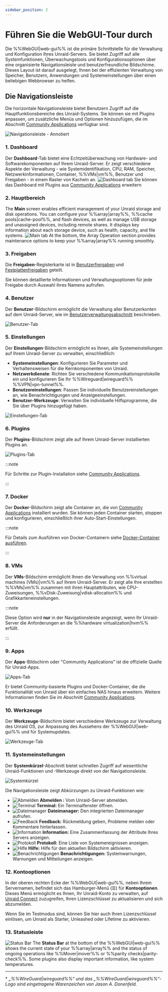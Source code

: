 ```yaml
---
sidebar_position: 2
---
```


# Führen Sie die WebGUI-Tour durch

Die %%WebGUI|web-gui%% ist die primäre Schnittstelle für die Verwaltung und Konfiguration Ihres Unraid-Servers. Sie bietet Zugriff auf alle Systemfunktionen, Überwachungstools und Konfigurationsoptionen über eine organisierte Navigationsleiste und benutzerfreundliche Bildschirme. Dieses Layout ist darauf ausgelegt, Ihnen bei der effizienten Verwaltung von Speicher, Benutzern, Anwendungen und Systemeinstellungen über einen beliebigen Webbrowser zu helfen.

## Die Navigationsleiste

Die horizontale Navigationsleiste bietet Benutzern Zugriff auf die Hauptfunktionsbereiche des Unraid-Systems. Sie können sie mit Plugins anpassen, um zusätzliche Menüs und Optionen hinzuzufügen, die im Abschnitt [Community Applications](../../using-unraid-to/run-docker-containers/community-applications.mdx) verfügbar sind.

![Navigationsleiste - Annotiert](/img/navbar3.png)

### 1. Dashboard

Der **Dashboard**-Tab bietet eine Echtzeitüberwachung von Hardware- und Softwarekomponenten auf Ihrem Unraid-Server. Er zeigt verschiedene Aspekte der Verwaltung - wie Systemidentifikation, CPU, RAM, Speicher, Netzwerkinformationen, Container, %%VMs|vm%%, Benutzer und Freigaben - in einem Raster von Kacheln an.
![Dashboard tab](/img/dashboard.png)
Sie können das Dashboard mit Plugins aus [Community Applications](../../using-unraid-to/run-docker-containers/community-applications.mdx) erweitern

### 2. Hauptbereich

The **Main** screen enables efficient management of your Unraid storage and disk operations. You can configure your %%array|array%%, %%cache pools|cache-pool%%, and flash devices, as well as manage USB storage and unassigned devices, including remote shares. It displays key information about each storage device, such as health, capacity, and file systems.
![Main tab](/img/maintab.png)
At the bottom, the Array Operation section provides maintenance options to keep your %%array|array%% running smoothly.

### 3. Freigaben

Die **Freigaben**-Registerkarte ist in [Benutzerfreigaben](../../using-unraid-to/manage-storage/shares.mdx#user-shares) und [Festplattenfreigaben](../../using-unraid-to/manage-storage/shares.mdx#disk-shares) geteilt.

Sie können detaillierte Informationen und Verwaltungsoptionen für jede Freigabe durch Auswahl ihres Namens aufrufen.

### 4. Benutzer

Der **Benutzer**-Bildschirm ermöglicht die Verwaltung aller Benutzerkonten auf dem Unraid-Server, wie im [Benutzerverwaltungsabschnitt](../../system-administration/secure-your-server/user-management.mdx) beschrieben.

![Benutzer-Tab](/img/userstab.png)

### 5. Einstellungen

Der **Einstellungen**-Bildschirm ermöglicht es Ihnen, alle Systemeinstellungen auf Ihrem Unraid-Server zu verwalten, einschließlich:

- **Systemeinstellungen**: Konfigurieren Sie Parameter und Verhaltensweisen für die Kernkomponenten von Unraid.
- **Netzwerkdienste**: Richten Sie verschiedene Kommunikationsprotokolle ein und konfigurieren Sie Ihr %%Wireguard|wireguard%% %%VPN|vpn-tunnel%%.
- **Benutzereinstellungen**: Passen Sie individuelle Benutzereinstellungen an, wie Benachrichtigungen und Anzeigeeinstellungen.
- **Benutzer-Werkzeuge**: Verwalten Sie individuelle Hilfsprogramme, die Sie über Plugins hinzugefügt haben.

![Einstellungen-Tab](/img/settingstab.png)

### 6. Plugins

Der **Plugins**-Bildschirm zeigt alle auf Ihrem Unraid-Server installierten Plugins an.

![Plugins-Tab](/img/pluginstab.png)

:::note

Für Schritte zur Plugin-Installation siehe [Community Applications](../../using-unraid-to/run-docker-containers/community-applications.mdx).

:::

### 7. Docker

Der **Docker**-Bildschirm zeigt alle Container an, die von [Community Applications](../../using-unraid-to/run-docker-containers/community-applications.mdx) installiert wurden. Sie können jeden Container starten, stoppen und konfigurieren, einschließlich ihrer Auto-Start-Einstellungen.

:::note

Für Details zum Ausführen von Docker-Containern siehe [Docker-Container ausführen](../../using-unraid-to/run-docker-containers/overview.mdx).

:::

### 8. VMs

Der **VMs**-Bildschirm ermöglicht Ihnen die Verwaltung von %%virtual machines (VMs)|vm%% auf Ihrem Unraid-Server. Er zeigt alle Ihre erstellten %%VMs|vm%% zusammen mit ihren Hauptattributen, wie CPU-Zuweisungen, %%vDisk-Zuweisung|vdisk-allocation%% und Grafikkarteneinstellungen.

:::note

Diese Option wird **nur** in der Navigationsleiste angezeigt, wenn Ihr Unraid-Server die Anforderungen an die %%hardware virtualization|hvm%% erfüllt.

:::

### 9. Apps

Der **Apps**-Bildschirm oder "Community Applications" ist die offizielle Quelle für Unraid-Apps.

![Apps-Tab](/img/appstab.png)

Er bietet Community-basierte Plugins und Docker-Container, die die Funktionalität von Unraid über ein einfaches NAS hinaus erweitern. Weitere Informationen finden Sie im Abschnitt [Community Applications](../../using-unraid-to/run-docker-containers/community-applications.mdx).

### 10. Werkzeuge

Der **Werkzeuge**-Bildschirm bietet verschiedene Werkzeuge zur Verwaltung des Unraid OS, zur Anpassung des Aussehens der %%WebGUI|web-gui%% und für Systemupdates.

![Werkzeuge-Tab](/img/toolstab.png)

### 11. Systemeinstellungen

Der **Systemkürzel**-Abschnitt bietet schnellen Zugriff auf wesentliche Unraid-Funktionen und -Werkzeuge direkt von der Navigationsleiste.

![Systemkürzel](/img/systemshortcuts.png)

Die Navigationsleiste zeigt Abkürzungen zu Unraid-Funktionen wie:

- ![Abmelden](/img/logout.png) **Abmelden :** Vom Unraid-Server abmelden.
- ![Terminal](/img/terminal.png) **Terminal:** Ein Terminalfenster öffnen.
- ![Dateimanager](/img/filemanager.png) **Dateimanager:** Den integrierten Dateimanager aufrufen.
- ![Feedback](/img/feedback.png) **Feedback:** Rückmeldung geben, Probleme melden oder Kommentare hinterlassen.
- ![Information](/img/infoicon.png) **Information:** Eine Zusammenfassung der Attribute Ihres Servers anzeigen.
- ![Protokoll](/img/logicon.png) **Protokoll:** Eine Liste von Systemereignissen anzeigen.
- ![Hilfe](/img/helpicon.png) **Hilfe:** Hilfe für den aktuellen Bildschirm aktivieren.
- ![Benachrichtigungen](/img/notificationicon.png) **Benachrichtigungen:** Systemwarnungen, Warnungen und Mitteilungen anzeigen.

### 12. Kontooptionen

In der oberen rechten Ecke der %%WebGUI|web-gui%%, neben Ihrem Servernamen, befindet sich das Hamburger-Menü (☰) für **Kontooptionen**. Dieses Menü ermöglicht es Ihnen, Ihr Unraid-Konto zu verwalten, auf [Unraid Connect](../../../unraid-connect/overview-and-setup.mdx) zuzugreifen, Ihren Lizenzschlüssel zu aktualisieren und sich abzumelden.

Wenn Sie im Testmodus sind, können Sie hier auch Ihren Lizenzschlüssel einlösen, um Unraid als Starter, Unleashed oder Lifetime zu aktivieren.

### 13. Statusleiste

![Status Bar](/img/status-bar2.png)
The **Status Bar** at the bottom of the %%WebGUI|web-gui%% shows the current state of your %%array|array%% and the status of ongoing operations like %%Mover|mover%% or %%parity checks|parity-check%%. Some plugins also display important information, like system temperatures.

---

\* *„%%WireGuard|wireguard%%“ und das „%%WireGuard|wireguard%%“-Logo sind eingetragene Warenzeichen von Jason A. Donenfeld.*
